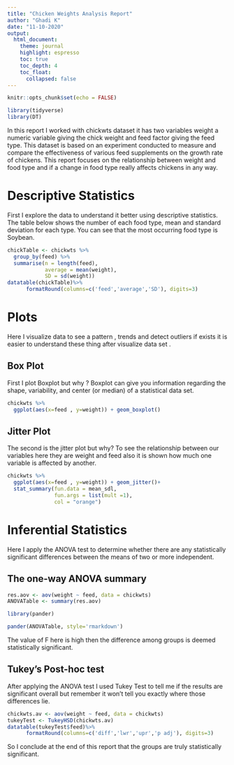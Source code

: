 ```yaml
---
title: "Chicken Weights Analysis Report"
author: "Ghadi K"
date: "11-10-2020"
output: 
  html_document:
    theme: journal
    highlight: espresso
    toc: true
    toc_depth: 4
    toc_float:
      collapsed: false
---
```


```r
knitr::opts_chunk$set(echo = FALSE)
```


```r
library(tidyverse)
library(DT)

```
In this report I worked with chickwts dataset it has two variables weight a numeric variable giving the chick weight and feed factor giving the feed type. 
This dataset is based on an experiment conducted to measure and compare the effectiveness of various feed supplements on the growth rate of chickens.
This report focuses on the relationship between weight and food type and if a change in food type really affects chickens in any way. 

# Descriptive Statistics
First I explore the data to understand it better using descriptive statistics.
The table below shows the number of each food type, mean and standard deviation for each type.
You can see that the most occurring food type is Soybean.
```r
chickTable <- chickwts %>% 
  group_by(feed) %>% 
  summarise(n = length(feed),
            average = mean(weight),
            SD = sd(weight))
datatable(chickTable)%>%
      formatRound(columns=c('feed','average','SD'), digits=3)
```

# Plots
Here I visualize data to see a pattern , trends and detect outliers if exists it is easier to understand these thing after visualize data set .

## Box Plot 

First I plot Boxplot but why ?
Boxplot can give you information regarding the shape, variability, and center (or median) of a statistical data set. 
```r
chickwts %>%
  ggplot(aes(x=feed , y=weight)) + geom_boxplot()
```



## Jitter Plot
The second is the jitter plot but why?
To see the relationship between our variables here they are weight and feed also it is shown how much one variable is affected by another.

```r
chickwts %>%
  ggplot(aes(x=feed , y=weight)) + geom_jitter()+
  stat_summary(fun.data = mean_sdl,
               fun.args = list(mult =1),
               col = "orange")
```



# Inferential Statistics
Here I apply the ANOVA test to determine whether there are any statistically significant differences between the means of two or more independent.

## The one-way ANOVA summary
```r
res.aov <- aov(weight ~ feed, data = chickwts)
ANOVATable <- summary(res.aov)

library(pander)

pander(ANOVATable, style='rmarkdown')

```
The value of F here is high then the difference among groups is deemed statistically significant.

## Tukey’s Post-hoc test

After applying the ANOVA test I used Tukey Test to tell me if the results are significant overall but remember it won't tell you exactly where those differences lie.
```r
chickwts.av <- aov(weight ~ feed, data = chickwts)
tukeyTest <- TukeyHSD(chickwts.av)
datatable(tukeyTest$feed)%>%
      formatRound(columns=c('diff','lwr','upr','p adj'), digits=3)


```
So I conclude at the end of this report that the groups are truly statistically significant. 



